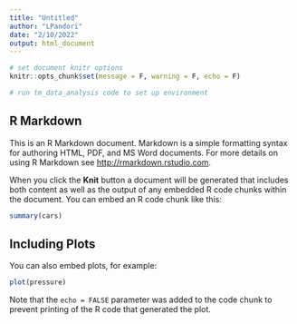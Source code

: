 ```yaml
---
title: "Untitled"
author: "LPandori"
date: "2/10/2022"
output: html_document
---
```


```r
# set document knitr options
knitr::opts_chunk$set(message = F, warning = F, echo = F)

# run tm_data_analysis code to set up environment

```

## R Markdown

This is an R Markdown document. Markdown is a simple formatting syntax for authoring HTML, PDF, and MS Word documents. For more details on using R Markdown see <http://rmarkdown.rstudio.com>.

When you click the **Knit** button a document will be generated that includes both content as well as the output of any embedded R code chunks within the document. You can embed an R code chunk like this:

```r
summary(cars)
```

## Including Plots

You can also embed plots, for example:

```r
plot(pressure)
```

Note that the `echo = FALSE` parameter was added to the code chunk to prevent printing of the R code that generated the plot.
